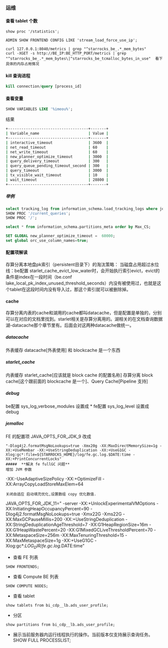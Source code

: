 
### 运维
#### 查看 tablet 个数
```
show proc '/statistics';
```

```
ADMIN SHOW FRONTEND CONFIG LIKE 'stream_load_force_use_ip';
```

```
curl 127.0.0.1:8040/metrics | grep "^starrocks_be_.*_mem_bytes"
curl -XGET -s http://BE_IP:BE_HTTP_PORT/metrics | grep "^starrocks_be_.*_mem_bytes\|^starrocks_be_tcmalloc_bytes_in_use"  看下具体的内存占用情况
```

#### kill 查询进程
```sql
kill connection/query [process_id]
```
#### 查看变量
```sql
SHOW VARIABLES LIKE '%imeou%';
```
结果
```bash
+------------------------------------+-------+
| Variable_name                      | Value |
+------------------------------------+-------+
| interactive_timeout                | 3600  |
| net_read_timeout                   | 60    |
| net_write_timeout                  | 60    |
| new_planner_optimize_timeout       | 3000  |
| query_delivery_timeout             | 300   |
| query_queue_pending_timeout_second | 300   |
| query_timeout                      | 3000  |
| tx_visible_wait_timeout            | 10    |
| wait_timeout                       | 28800 |
+------------------------------------+-------+
```
##### 举例
```sql
select tracking_log from information_schema.load_tracking_logs where job_id=143444;
SHOW PROC '/current_queries';
SHOW PROC '/';

select * from information_schema.partitions_meta order by Max_CS;

SET GLOBAL new_planner_optimize_timeout =  60000;
set global orc_use_column_names=true;
```

#### 配置项解读
存算分离本地盘pk索引（persistent目录下）的淘汰策略：
当磁盘占用超过水位线：be配置 starlet_cache_evict_low_water时，会开始执行索引evict，evict的条件是index在一段时间（be.conf lake_local_pk_index_unused_threshold_seconds）内没有被使用过，也就是这个tablet在这段时间内没有导入过，那这个索引就可以被删除掉。
#### cache
存算分离内表的cache和湖用的cache都叫datacache，但是配置是单独的，分别可以在对应的文档里找到。starlet相关是存算分离用的。湖相关的在文档查询数据湖-datacache那个章节里有。后面会对这两种datacache做统一。

##### datacache
外表缓存
datacache[外表使用] 和 blockcache 是一个东西
##### starlet_cache
内表缓存
starlet_cache[应该就是 block cache 的配置名称]
存算分离 block cache[这个跟前面的 blockcache 是一个]、Query Cache[Pipeline 支持]

##### debug
be配置 sys_log_verbose_modules 设置成 * 
fe配置 sys_log_level 设置成 debug
##### jemalloc
FE 的配置项 JAVA_OPTS_FOR_JDK_9
改成  
```
"-Dlog4j2.formatMsgNoLookups=true -Xmx20g -XX:MaxDirectMemorySize=1g -XX:+UseMembar -XX:+UseStringDeduplication -XX:+UseG1GC -Xlog:gc*:file=${STARROCKS_HOME}/log/fe.gc.log.$DATE:time -XX:+PrintConcurrentLocks"
#####  **解决 fe fullGC 问题**
增加 JVM 参数
```
-XX:-UseAdaptiveSizePolicy -XX:+OptimizeFill -XX:ArrayCopyLoadStoreMaxElem=64
```
关闭自适应 启动填充优化,设置数组 copy 优化数值.
```



JAVA_OPTS_FOR_JDK_11=" -server -XX:+UnlockExperimentalVMOptions -XX:InitiatingHeapOccupancyPercent=90  -Dlog4j2.formatMsgNoLookups=true -Xmx22G -Xms22G -XX:MaxGCPauseMillis=200 -XX:+UseStringDeduplication -XX:StringDeduplicationAgeThreshold=7  -XX:G1HeapRegionSize=16m -XX:G1HeapWastePercent=20 -XX:G1MixedGCLiveThresholdPercent=70  -XX:MetaspaceSize=256m -XX:MaxTenuringThreshold=15  -XX:MaxMetaspaceSize=1g -XX:+UseG1GC -Xlog:gc*:${LOG_DIR}/fe.gc.log.$DATE:time"


- 查看 FE 列表
```
SHOW FRONTENDS;
```
- 查看 Compute BE 列表
```  
SHOW COMPUTE NODES;
```
- 查看 tablet
```
show tablets from bi_cdp__lb.ads_user_profile;
```
- 分区
```
show partitions from bi_cdp__lb.ads_user_profile;
```
- 展示当前服务器内运行线程执行的操作。当前版本仅支持展示查询任务。
  SHOW FULL PROCESSLIST;
